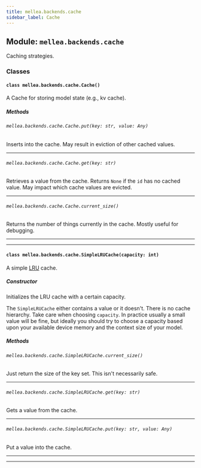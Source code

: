 ```yaml
---
title: mellea.backends.cache
sidebar_label: Cache
---
```


## Module: `mellea.backends.cache`

Caching strategies.

### Classes

#### `class mellea.backends.cache.Cache()`

A Cache for storing model state (e.g., kv cache).

##### Methods

###### `mellea.backends.cache.Cache.put(key: str, value: Any)`

Inserts into the cache. May result in eviction of other cached values.

-----

###### `mellea.backends.cache.Cache.get(key: str)`

Retrieves a value from the cache. Returns `None` if the `id` has no cached value. May impact which cache values are evicted.

-----

###### `mellea.backends.cache.Cache.current_size()`

Returns the number of things currently in the cache. Mostly useful for debugging.

-----

---

#### `class mellea.backends.cache.SimpleLRUCache(capacity: int)`

A simple [LRU](https://en.wikipedia.org/wiki/Cache_replacement_policies#Least_Recently_Used_(LRU)) cache.

##### Constructor

Initializes the LRU cache with a certain capacity.

The `SimpleLRUCache` either contains a value or it doesn't. There is no cache hierarchy. Take care when choosing `capacity`. In practice usually a small value will be fine, but ideally you should try to choose a capacity based upon your available device memory and the context size of your model.

##### Methods

###### `mellea.backends.cache.SimpleLRUCache.current_size()`

Just return the size of the key set. This isn't necessarily safe.

-----

###### `mellea.backends.cache.SimpleLRUCache.get(key: str)`

Gets a value from the cache.

-----

###### `mellea.backends.cache.SimpleLRUCache.put(key: str, value: Any)`

Put a value into the cache.

-----

---
